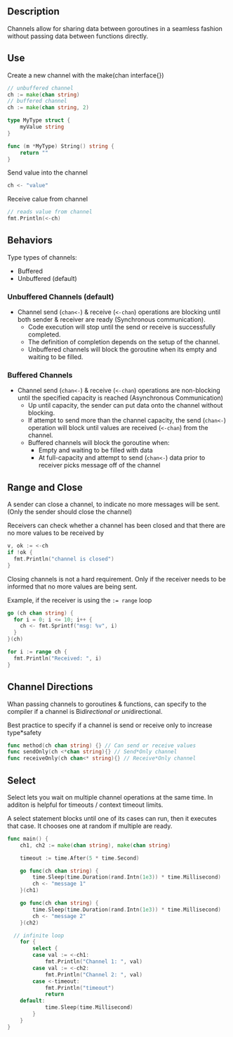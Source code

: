 ## Description

Channels allow for sharing data between goroutines in a seamless fashion without passing data between functions directly.

## Use

Create a new channel with the make(chan interface{})

```go
// unbuffered channel
ch := make(chan string)
// buffered channel
ch := make(chan string, 2)

type MyType struct {
	myValue string
}

func (m *MyType) String() string {
	return ""
}
```

Send value into the channel
```go
ch <- "value"
```

Receive calue from channel
```go
// reads value from channel
fmt.Println(<-ch)
```

## Behaviors

Type types of channels:

* Buffered
* Unbuffered (default)


### Unbuffered Channels (default)

* Channel send (`chan<-`) & receive (`<-chan`) operations are blocking until both sender & receiver are ready (Synchronous communication).
  * Code execution will stop until the send or receive is successfully completed.
  * The definition of completion depends on the setup of the channel.
  * Unbuffered channels will block the goroutine when its empty and waiting to be filled.

### Buffered Channels

* Channel send (`chan<-`) & receive (`<-chan`) operations are non-blocking until the specified capacity is reached (Asynchronous Communication)
  * Up until capacity, the sender can put data onto the channel without blocking.
  * If attempt to send more than the channel capacity, the send (`chan<-`) operation will block until values are received (`<-chan`) from the channel.
  * Buffered channels will block the goroutine when:
    * Empty and waiting to be filled with data
    * At full-capacity and attempt to send (`chan<-`) data prior to receiver picks message off of the channel


## Range and Close

A sender can close a channel, to indicate no more messages will be sent. (Only the sender should close the channel)

Receivers can check whether a channel has been closed and that there are no more values to be received by

```go copy
v, ok := <-ch
if !ok {
  fmt.Println("channel is closed")
}
```

Closing channels is not a hard requirement. Only if the receiver needs to be informed that no more values are being sent.

Example, if the receiver is using the `:= range` loop


```go
go (ch chan string) {
  for i = 0; i <= 10; i++ {
    ch <- fmt.Sprintf("msg: %v", i)
  }
}(ch)

for i := range ch {
  fmt.Println("Received: ", i)
}
```

## Channel Directions

Whan passing channels to goroutines & functions, can specify to the compiler if a channel is Bi*directional or uni*directional.

Best practice to specify if a channel is send or receive only to increase type*safety

```go
func method(ch chan string) {} // Can send or receive values
func sendOnly(ch <*chan string){} // Send*Only channel
func receiveOnly(ch chan<* string){} // Receive*Only channel
```

## Select

Select lets you wait on multiple channel operations at the same time. In additon is helpful for timeouts / context timeout limits.

A select statement blocks until one of its cases can run, then it executes that case. It chooses one at random if multiple are ready.

```go
func main() {
	ch1, ch2 := make(chan string), make(chan string)

	timeout := time.After(5 * time.Second)

	go func(ch chan string) {
		time.Sleep(time.Duration(rand.Intn(1e3)) * time.Millisecond)
		ch <- "message 1"
	}(ch1)

	go func(ch chan string) {
		time.Sleep(time.Duration(rand.Intn(1e3)) * time.Millisecond)
		ch <- "message 2"
	}(ch2)

  // infinite loop
	for {
		select {
		case val := <-ch1:
			fmt.Println("Channel 1: ", val)
		case val := <-ch2:
			fmt.Println("Channel 2: ", val)
		case <-timeout:
			fmt.Println("timeout")
			return
    default:
			time.Sleep(time.Millisecond)
		}
	}
}
```

